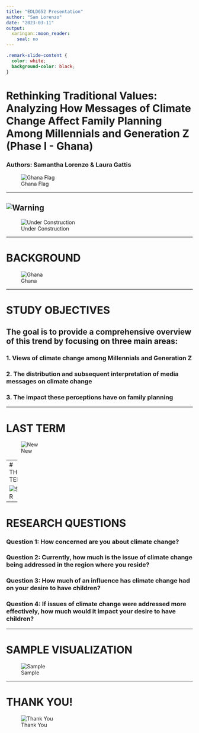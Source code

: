 ```yaml
---
title: "EDLD652 Presentation"
author: "Sam Lorenzo"
date: "2023-03-11"
output: 
  xaringan::moon_reader:
    seal: no
---
```


```css
.remark-slide-content {
  color: white;
  background-color: black;
}
```

# Rethinking Traditional Values: Analyzing How Messages of Climate Change Affect Family Planning Among Millennials and Generation Z (Phase I - Ghana)
### Authors: Samantha Lorenzo & Laura Gattis
![Ghana Flag](https://png.pngtree.com/png-clipart/20221015/ourmid/pngtree-vintage-ghana-flag-png-image_6342465.png)

---

![Warning](https://static.vecteezy.com/system/resources/previews/009/663/747/original/warning-icon-transparent-free-png.png)
---

![Under Construction](https://pngimg.com/d/under_construction_PNG68.png)

---

# BACKGROUND

![Ghana](IMG_0998.jpg)

---

# STUDY OBJECTIVES

## The goal is to provide a comprehensive overview of this trend by focusing on three main areas:

### 1. Views of climate change among Millennials and Generation Z

### 2. The distribution and subsequent interpretation of media messages on climate change

### 3. The impact these perceptions have on family planning

---

# LAST TERM

![New](v1.png)

---
# THIS TERM

![SCR](Prez.jpg)

---

# RESEARCH QUESTIONS

### Question 1: How concerned are you about climate change?

### Question 2: Currently, how much is the issue of climate change being addressed in the region where you reside?

### Question 3: How much of an influence has climate change had on your desire to have children?

### Question 4: If issues of climate change were addressed more effectively, how much would it impact your desire to have children?

---

# SAMPLE VISUALIZATION

![Sample](Sample.png)

---

# THANK YOU!

![Thank You](https://images.emojiterra.com/google/android-nougat/512px/1f477-1f3fb-2640.png)
